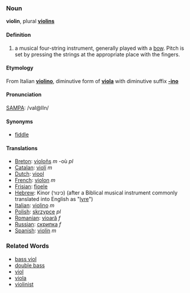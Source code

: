 ===Noun===
'''violin''', plural '''[[violins]]'''

====Definition====
#a musical four-string instrument, generally played with a [[bow]]. Pitch is set by pressing the strings at the appropriate place with the fingers.  

====Etymology====
From Italian '''[[violino]]''', diminutive form of '''[[viola]]''' with diminutive suffix '''[[-ino]]'''

====Pronunciation====
[[SAMPA]]: /vaI@lIn/

====Synonyms====
*[[fiddle]]

====Translations====
*[[Breton]]: [[violoñs]] ''m'' -où ''pl''
*[[Catalan]]: [[violí]] ''m''
*[[Dutch]]: [[viool]]
*[[French]]: [[violon]] ''m''
*[[Frisian]]: [[fioele]]
*[[Hebrew]]: Kinor (כינור) (after a Biblical musical instrument commonly translated into English as "[[lyre]]")
*[[Italian]]: [[violino]] ''m''
*[[Polish]]: [[skrzypce]] ''pl''
*[[Romanian]]: [[vioară]] ''f''
*[[Russian]]: [[скрипка]] ''f''
*[[Spanish]]: [[violín]] ''m''

===Related Words===
*[[bass viol]]
*[[double bass]]
*[[viol]]
*[[viola]]
*[[violinist]]